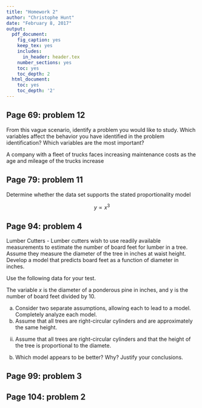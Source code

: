 ```yaml
---
title: "Homework 2"
author: "Christophe Hunt"
date: "February 8, 2017"
output:
  pdf_document:
    fig_caption: yes
    keep_tex: yes
    includes:
      in_header: header.tex
    number_sections: yes
    toc: yes
    toc_depth: 2
  html_document:
    toc: yes
    toc_depth: '2'
---
```


## Page 69: problem 12    
 
From this vague scenario, identify a problem you would like to study. Which variables affect the behavior you have identified in the problem identification? Which variables are the most important? 

A company with a fleet of trucks faces increasing maintenance costs as the age and mileage of the trucks increase 
 
## Page 79: problem 11    

Determine whether the data set supports the stated proportionality model 
 
$$y \propto x^3$$
\begin{table}[!htbp]
\centering
\caption{}
\label{my-label}
\begin{tabular}{l|llllllllll}
y & 4 & 11 & 22 & 35 & 56 & 80 & 107 & 140 & 175 & 215 \\ \hline
x & 1 & 2 & 3 & 4 & 5 & 6 & 7 & 8 & 9 & 10
\end{tabular}
\end{table}

## Page 94: problem 4    

Lumber Cutters - Lumber cutters wish to use readily available measurements to estimate the number of board feet for lumber in a tree. Assume they measure the diameter of the tree in inches at waist height. Develop a model that predicts board feet as a function of diameter in inches. 

Use the following data for your test.

\begin{table}[!htbp]
\centering
\caption{}
\label{my-label}
\begin{tabular}{l|llllllllll}
x & 17 & 19 & 20 & 23 & 25 & 28 & 32 & 38 & 39 & 41 \\ \hline
y & 19 & 25 & 32 & 57 & 71 & 113 & 123 & 252 & 259 & 294
\end{tabular}
\end{table}

The variable $x$ is the diameter of a ponderous pine in inches, and y is the number of board feet divided by 10. 

a. Consider two separate assumptions, allowing each to lead to a model. Completely analyze each model.
  i. Assume that all trees are right-circular cylinders and are approximately the same height.
  ii. Assume that all trees are right-circular cylinders and that the height of the tree is proportional to the diamete.
b. Which model appears to be better? Why? Justify your conclusions. 
 
## Page 99: problem 3    
 
## Page 104: problem 2

